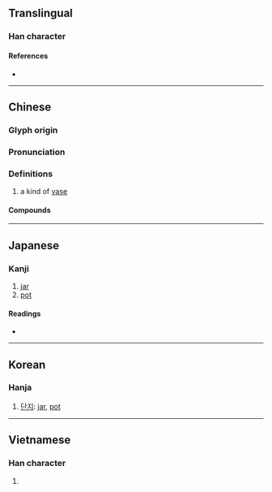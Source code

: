 {{character info}}
==Translingual==

===Han character===
{{Han char|rn=98|rad=瓦|as=08|sn=13|four=01617|canj=YRMVN|ids=⿰咅瓦}}

====References====
* {{Han ref|kx=0749.450|dkj=21534|dj=1158.200|hdz=21427.080|uh=74FF|ud=29951|bh=DEC0|bd=57024}}

----

==Chinese==
{{zh-forms}}

===Glyph origin===
{{Han etym}}

===Pronunciation===
{{zh-pron
|m=bù,pǒu,1nb=standard in Mainland,2nb=obsolete in Mainland,2nc=standard in Taiwan
|c=bau6,bou6,pau2
|mc=y
|oc=y
|cat=
}}

===Definitions===
{{zh-hanzi}}

# a kind of [[vase]]

====Compounds====
{{zh-der|覆瓿|覆醬瓿}}

----

==Japanese==

===Kanji===
{{ja-kanji|grade=|rs=瓦08}}

# [[jar]]
# [[pot]]

====Readings====
* {{ja-readings|on=[[ほう]] (hō), [[ぶ]] (bu), [[ふ]] (fu)|kun=[[かめ]] (kame)|nanori=}}

----

==Korean==

===Hanja===
{{ko-hanja|hangeul=부|rv=bu|mr=pu}}

# [[단지]]: [[jar]], [[pot]]

----

==Vietnamese==

===Han character===
{{vi-readings|reading=bẫu, phễu|rs=瓦08}}

# {{rfdef|vi|sort=瓦08}}